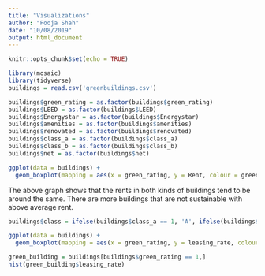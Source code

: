 ---
title: "Visualizations"
author: "Pooja Shah"
date: "10/08/2019"
output: html_document
---

```{r setup, include=FALSE}
knitr::opts_chunk$set(echo = TRUE)
```

```{r}
library(mosaic)
library(tidyverse)
buildings = read.csv('greenbuildings.csv')
```

```{r}
buildings$green_rating = as.factor(buildings$green_rating)
buildings$LEED = as.factor(buildings$LEED)
buildings$Energystar = as.factor(buildings$Energystar)
buildings$amenities = as.factor(buildings$amenities)
buildings$renovated = as.factor(buildings$renovated)
buildings$class_a = as.factor(buildings$class_a)
buildings$class_b = as.factor(buildings$class_b)
buildings$net = as.factor(buildings$net)
```

```{r}
ggplot(data = buildings) + 
  geom_boxplot(mapping = aes(x = green_rating, y = Rent, colour = green_rating)) + labs(title = 'Comparison between Rents in Normal V/S Sustainable Buildings')
```
The above graph shows that the rents in both kinds of buildings tend to be around the same. There are more buildings that are not sustainable with above average rent.

```{r}
buildings$class = ifelse(buildings$class_a == 1, 'A', ifelse(buildings$class_b == 1, 'B', 'C'))
```

```{r}
ggplot(data = buildings) + 
  geom_boxplot(mapping = aes(x = green_rating, y = leasing_rate, colour = green_rating)) + labs(title = 'Comparison between Leasting Rates in Normal V/S Sustainable Buildings')
```
```{r}
green_building = buildings[buildings$green_rating == 1,]
hist(green_building$leasing_rate)
```
